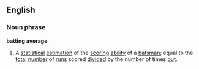 ==English==
===Noun phrase===
'''batting average'''
#{{Cricket}} A [[statistical]] [[estimation]] of the [[scoring]] [[ability]] of a [[batsman]]; equal to the [[total]] [[number]] of [[run]]s scored [[divide]]d by the number of times [[out]].